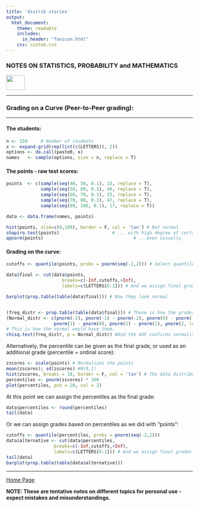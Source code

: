 ```yaml
---
title: 'distrib stories'
output: 
  html_document:
    theme: readable
    includes:
      in_header: "favicon.html" 
    css: custom.css
---
```



### **NOTES ON STATISTICS, PROBABILITY and MATHEMATICS**

<a href="http://rinterested.github.io/statistics/index.html">
<img HEIGHT="40" WIDTH="50" src="logo.PNG"></a>

---

### Grading on a Curve (Peer-to-Peer grading):

---


#### The students:

```r
n <- 150     # Number of students
x <- expand.grid(rep(list(c(LETTERS)), 2))
options <- do.call(paste0, x)
names   <- sample(options, size = n, replace = T)
```

#### The points - raw test scores:

```r
points  <- c(sample(seq(40, 50, 0.1), 15, replace = T), 
             sample(seq(50, 60, 0.1), 46, replace = T),
             sample(seq(60, 70, 0.1), 25, replace = T),
             sample(seq(70, 80, 0.1), 47, replace = T),
             sample(seq(80, 100, 0.1), 17, replace = T))

data <- data.frame(names, points)

hist(points, xlim=c(0,100), border = F, col = 'tan') # Not normal
shapiro.test(points)                    # ... with high degree of certainty...
qqnorm(points)                                  # ...even visually.
```

#### Grading on the curve:

```r
cutoffs <- quantile(points, probs = pnorm(seq(-2,2))) # Select quantiles with frequency distr like SD of N(0,1)

data$final <- cut(data$points,
                     breaks=c(-Inf,cutoffs,+Inf),
                     labels=c(LETTERS[6:1])) # And we assign final grades based on these cutoffs

barplot(prop.table(table(data$final))) # Now they look normal


(freq_distr <- prop.table(table(data$final))) # These is how the grades are distributed.
(Normal_distr <- c(pnorm(-2), pnorm(-1) - pnorm(-2), pnorm(0) - pnorm(-1),
                  pnorm(1) - pnorm(0), pnorm(2) - pnorm(1), pnorm(2, lower.tail = F))) 
# This is how the normal would have them.
chisq.test(freq_distr, p = Normal_distr) #And the GOF confirms normality.
```


Alternatively, the percentile can be given as the final grade, or used as an additional grade (percentile + ordinal score):

```r
zscores <- scale(points) # Normalizes the points
mean(zscores); sd(zscores) #N(0,1)
hist(zscores, breaks = 18, border = F, col = 'tan') # The data distribution is normalized but not distributed normally
percentiles <- pnorm(zscores) * 100
plot(percentiles, pch = 20, col = 2)
```

At this point we can assign the percentiles as the final grade:

```r
data$percentiles <- round(percentiles)
tail(data)
```

Or we can assign grades based on percentiles as we did with "points":

```r
cutoffs <- quantile(percentiles, probs = pnorm(seq(-2,2)))
data$alternative <- cut(data$percentiles,
                  breaks=c(-Inf,cutoffs,+Inf),
                  labels=c(LETTERS[6:1])) # And we assign final grades based on these cutoffs
tail(data)
barplot(prop.table(table(data$alternative)))
```


---
<a href="http://rinterested.github.io/statistics/index.html">Home Page</a>

**NOTE: These are tentative notes on different topics for personal use - expect mistakes and misunderstandings.**
